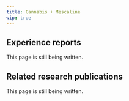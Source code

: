 ---
title: Cannabis + Mescaline
wip: true
---

## Experience reports

This page is still being written.

## Related research publications

This page is still being written.

